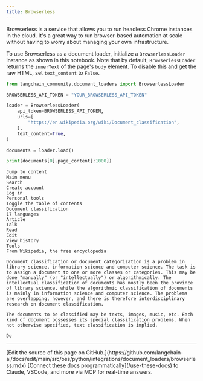 ```yaml
---
title: Browserless
---
```


Browserless is a service that allows you to run headless Chrome instances in the cloud. It's a great way to run browser-based automation at scale without having to worry about managing your own infrastructure.

To use Browserless as a document loader, initialize a `BrowserlessLoader` instance as shown in this notebook. Note that by default, `BrowserlessLoader` returns the `innerText` of the page's `body` element. To disable this and get the raw HTML, set `text_content` to `False`.

```python
from langchain_community.document_loaders import BrowserlessLoader
```

```python
BROWSERLESS_API_TOKEN = "YOUR_BROWSERLESS_API_TOKEN"
```

```python
loader = BrowserlessLoader(
    api_token=BROWSERLESS_API_TOKEN,
    urls=[
        "https://en.wikipedia.org/wiki/Document_classification",
    ],
    text_content=True,
)

documents = loader.load()

print(documents[0].page_content[:1000])
```

```output
Jump to content
Main menu
Search
Create account
Log in
Personal tools
Toggle the table of contents
Document classification
17 languages
Article
Talk
Read
Edit
View history
Tools
From Wikipedia, the free encyclopedia

Document classification or document categorization is a problem in library science, information science and computer science. The task is to assign a document to one or more classes or categories. This may be done "manually" (or "intellectually") or algorithmically. The intellectual classification of documents has mostly been the province of library science, while the algorithmic classification of documents is mainly in information science and computer science. The problems are overlapping, however, and there is therefore interdisciplinary research on document classification.

The documents to be classified may be texts, images, music, etc. Each kind of document possesses its special classification problems. When not otherwise specified, text classification is implied.

Do
```

---

<Callout icon="pen-to-square" iconType="regular">
    [Edit the source of this page on GitHub.](https://github.com/langchain-ai/docs/edit/main/src/oss/python/integrations/document_loaders/browserless.mdx)
</Callout>
<Tip icon="terminal" iconType="regular">
    [Connect these docs programmatically](/use-these-docs) to Claude, VSCode, and more via MCP for    real-time answers.
</Tip>
